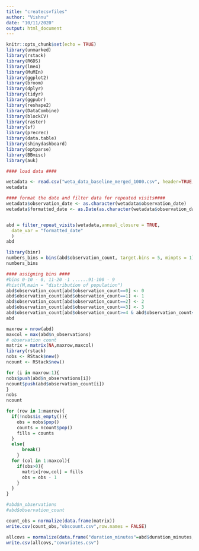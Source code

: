 ```yaml
---
title: "createcsvfiles"
author: "Vishnu"
date: "10/11/2020"
output: html_document
---
```


```r
knitr::opts_chunk$set(echo = TRUE)
library(unmarked)
library(rstack)
library(R6DS)
library(lme4)
library(MuMIn)
library(ggplot2)
library(broom)
library(dplyr)
library(tidyr)
library(ggpubr)
library(reshape2)
library(DataCombine)
library(blockCV)
library(raster)
library(sf)
library(precrec)
library(data.table)
library(shinydashboard)
library(optparse)
library(BBmisc)
library(auk)
```


```r
#### load data ####

wetadata <- read.csv("weta_data_baseline_merged_1000.csv", header=TRUE,sep=",",dec=".", stringsAsFactors=FALSE, fill=TRUE)
wetadata

```

```r
#### format the date and filter data for repeated visits####
wetadata$observation_date <- as.character(wetadata$observation_date)
wetadata$formatted_date <- as.Date(as.character(wetadata$observation_date), '%Y%m%d')


abd = filter_repeat_visits(wetadata,annual_closure = TRUE,
  date_var = "formatted_date"
  )
abd
```

```r
library(binr)
numbers_bins = bins(abd$observation_count, target.bins = 5, minpts = 1)
numbers_bins
```

```r
#### assigning bins ####
#bins 0-10 - 0, 11-20 -1 ......91-100 - 9
#hist(M,main = "distribution of population")
abd$observation_count[abd$observation_count==0] <- 0 
abd$observation_count[abd$observation_count==1] <- 1 
abd$observation_count[abd$observation_count==2] <- 2 
abd$observation_count[abd$observation_count==3] <- 3 
abd$observation_count[abd$observation_count>=4 & abd$observation_count<=8] <- 4
abd

```

```r
maxrow = nrow(abd)
maxcol = max(abd$n_observations)
# observation count
matrix = matrix(NA,maxrow,maxcol)
library(rstack)
nobs <- RStack$new()
ncount <- RStack$new()

for (i in maxrow:1){
nobs$push(abd$n_observations[i])
ncount$push(abd$observation_count[i])
}
nobs
ncount

for (row in 1:maxrow){
  if(!nobs$is_empty()){
    obs = nobs$pop()
    counts = ncount$pop()
    fills = counts
  }
  else{
      break()
    }
  for (col in 1:maxcol){
    if(obs>0){
      matrix[row,col] = fills
      obs = obs - 1
    }
  }
}

#abd$n_observations
#abd$observation_count

count_obs = normalize(data.frame(matrix))
write.csv(count_obs,"obscount.csv",row.names = FALSE)

```


```r
allcovs = normalize(data.frame("duration_minutes"=abd$duration_minutes,"time_observations_started"=abd$time_observations_started,"effort_distance_km"=abd$effort_distance_km,"number_observers"=abd$number_observers,"day_of_year"=abd$day_of_year,"elevation_mean_600"=abd$elevation_mean_600,"summer_nbr_TCA_mean_600"=abd$summer_nbr_TCA_mean_600,"summer_nbr_TCG_mean_600"=abd$summer_nbr_TCG_mean_600,"summer_nbr_TCW_mean_600"=abd$summer_nbr_TCW_mean_600))
write.csv(allcovs,"covariates.csv")
```








